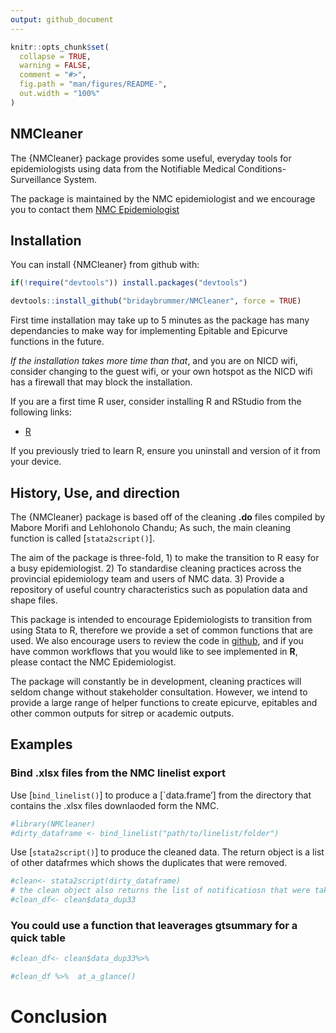 ```yaml
---
output: github_document
---
```



```r
knitr::opts_chunk$set(
  collapse = TRUE,
  warning = FALSE,
  comment = "#>",
  fig.path = "man/figures/README-",
  out.width = "100%"
)
```


## NMCleaner

The {NMCleaner} package provides some useful, everyday tools for epidemiologists using data from the Notifiable Medical Conditions-Surveillance System. 

The package is maintained by the NMC epidemiologist and we encourage you to contact them [NMC Epidemiologist](mailto:brinb@nicd.ac.za)

## Installation

You can install {NMCleaner} from github with:


``` r
if(!require("devtools")) install.packages("devtools")

devtools::install_github("bridaybrummer/NMCleaner", force = TRUE)
```

First time installation may take up to 5 minutes as the package has many dependancies to make way for implementing Epitable and Epicurve functions in the future. 

*If the installation takes more time than that*, and you are on NICD wifi, consider changing to the guest wifi, or your own hotspot as the NICD wifi has a firewall that may block the installation.

If you are a first time R user, consider installing R and RStudio from the following links:

- [R](https://cran.r-project.org/)

If you previously tried to learn R, ensure you uninstall and version of it from your device. 

## History, Use, and direction 

The {NMCleaner} package is based off of the cleaning **.do** files compiled by Mabore Morifi and Lehlohonolo Chandu; As such, the main cleaning function is called [`stata2script()`].

The aim of the package is three-fold, 1) to make the transition to R easy for a busy epidemiologist. 2) To standardise cleaning practices across the provincial epidemiology team and users of NMC data. 3) Provide a repository of useful country characteristics such as population data and shape files. 

This package is intended to encourage Epidemiologists to transition from using Stata to R, therefore we provide a set of common functions that are used. We also encourage users to review the code in [github](https://github.com/bridaybrummer/NMCleaner), and if you have common workflows that you would like to see implemented in **R**, please contact the NMC Epidemiologist.

The package will constantly be in development, cleaning practices will seldom change without stakeholder consultation. However, we intend to provide a large range of helper functions to create epicurve, epitables and other common outputs for sitrep or academic outputs.

## Examples

### Bind .xlsx files from the NMC linelist export

Use [`bind_linelist()`] to produce a [`data.frame'] from the directory that contains the .xlsx files downlaoded form the NMC. 

```r
#library(NMCleaner)
#dirty_dataframe <- bind_linelist("path/to/linelist/folder")
```


Use [`stata2script()`] to produce the cleaned data. The return object is a list of other datafrmes which shows the duplicates that were removed. 

```r
#clean<- stata2script(dirty_dataframe)
# the clean object also returns the list of notificatiosn that were taken out because of duplication
#clean_df<- clean$data_dup33
```

### You could use a function that leaverages gtsummary for a quick table
```r

#clean_df<- clean$data_dup33%>%

#clean_df %>%  at_a_glance()

```


# Conclusion
